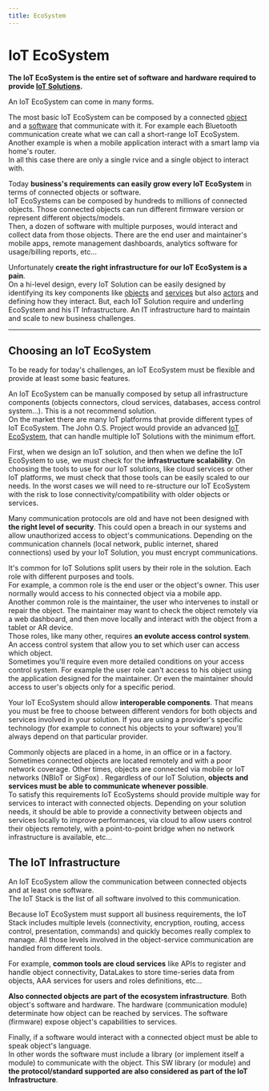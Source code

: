 ```yaml
---
title: EcoSystem
---
```

# IoT EcoSystem

**The IoT EcoSystem is the entire set of software and hardware required to provide [IoT Solutions](solution).**

An IoT EcoSystem can come in many forms.

The most basic IoT EcoSystem can be composed by a connected [object](object) and a [software](service) that communicate with it.
For example each Bluetooth communication create what we can call a short-range IoT EcoSystem.
Another example is when a mobile application interact with a smart lamp via home's router.<br/>
In all this case there are only a single rvice and a single object to interact with.

Today **business's requirements can easily grow every IoT EcoSystem** in terms of connected objects or software.<br/>
IoT EcoSystems can be composed by hundreds to millions of connected objects.
Those connected objects can run different firmware version or represent different objects/models.<br/>
Then, a dozen of software with multiple purposes, would interact and collect data from those objects.
There are the end user and maintainer's mobile apps, remote management dashboards, analytics software for usage/billing reports, etc...

Unfortunately **create the right infrastructure for our IoT EcoSystem is a pain**.<br/>
On a hi-level design, every IoT Solution can be easily designed by identifying its key components like [objects](object) and [services](service) but also [actors](actor) and defining how they interact.
But, each IoT Solution require and underling EcoSystem and his IT Infrastructure. 
An IT infrastructure hard to maintain and scale to new business challenges.

---

## Choosing an IoT EcoSystem

To be ready for today's challenges, an IoT EcoSystem must be flexible and provide at least some basic features.

An IoT EcoSystem can be manually composed by setup all infrastructure components (objects connectors, cloud services, databases, access control system...).
This is a not recommend solution.<br/>
On the market there are many IoT platforms that provide different types of IoT EcoSystem.
The John O.S. Project would provide an advanced [IoT EcoSystem](../josp/ecosystem), that can handle multiple IoT Solutions with the minimum effort.

First, when we design an IoT solution, and then when we define the IoT EcoSystem to use, we must check for the **infrastructure scalability**.
On choosing the tools to use for our IoT solutions, like cloud services or other IoT platforms, we must check that those tools can be easily scaled to our needs.
In the worst cases we will need to re-structure our IoT EcoSystem with the risk to lose connectivity/compatibility with older objects or services.

Many communication protocols are old and have not been designed with **the right level of security**.
This could open a breach in our systems and allow unauthorized access to object's communications.
Depending on the communication channels (local network, public internet, shared connections) used by your IoT Solution, you must encrypt communications.

It's common for IoT Solutions split users by their role in the solution.
Each role with different purposes and tools.<br/>
For example, a common role is the end user or the object's owner.
This user normally would access to his connected object via a mobile app.<br/>
Another common role is the maintainer, the user who intervenes to install or repair the object.
The maintainer may want to check the object remotely via a web dashboard, and then move locally and interact with the object from a tablet or AR device.<br/>
Those roles, like many other, requires **an evolute access control system**.
An access control system that allow you to set which user can access which object.<br/>
Sometimes you'll require even more detailed conditions on your access control system.
For example the user role can't access to his object using the application designed for the maintainer.
Or even the maintainer should access to user's objects only for a specific period.

Your IoT EcoSystem should allow **interoperable components**.
That means you must be free to choose between different vendors for both objects and services involved in your solution.
If you are using a provider's specific technology (for example to connect his objects to your software) you'll always depend on that particular provider.

Commonly objects are placed in a home, in an office or in a factory.
Sometimes connected objects are located remotely and with a poor network coverage.
Other times, objects are connected via mobile or IoT networks (NBIoT or SigFox) .
Regardless of our IoT Solution, **objects and services must be able to communicate whenever possible**.<br/>
To satisfy this requirements IoT EcoSystems should provide multiple way for services to interact with connected objects.
Depending on your solution needs, it should be able to provide a connectivity between objects and services locally to improve performances, via cloud to allow users control their objects remotely, with a point-to-point bridge when no network infrastructure is available, etc...

## The IoT Infrastructure

An IoT EcoSystem allow the communication between connected objects and at least one software.<br/>
The IoT Stack is the list of all software involved to this communication.

Because IoT EcoSystem must support all business requirements, the IoT Stack includes multiple levels (connectivity, encryption, routing, access control, presentation, commands) and quickly becomes really complex to manage.
All those levels involved in the object-service communication are handled from different tools.

For example, **common tools are cloud services** like APIs to register and handle object connectivity, DataLakes to store time-series data from objects, AAA services for users and roles definitions, etc...

**Also connected objects are part of the ecosystem infrastructure**. Both object's software and hardware.
The hardware (communication module) determinate how object can be reached by services.
The software (firmware) expose object's capabilities to services.

Finally, if a software would interact with a connected object must be able to speak object's language.<br/>
In other words the software must include a library (or implement itself a module) to communicate with the object.
This SW library (or module) and **the protocol/standard supported are also considered as part of the IoT Infrastructure**.
